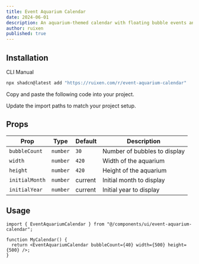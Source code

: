 ```yaml
---
title: Event Aquarium Calendar
date: 2024-06-01
description: An aquarium-themed calendar with floating bubble events and interactive month navigation
author: ruixen
published: true
---
```


<ComponentPreview name="event-aquarium-calendar-demo" />

## Installation

<Tabs defaultValue="cli">

<TabsList>
  <TabsTrigger value="cli">CLI</TabsTrigger>
  <TabsTrigger value="manual">Manual</TabsTrigger>
</TabsList>
<TabsContent value="cli">

```bash
npx shadcn@latest add "https://ruixen.com/r/event-aquarium-calendar"
```

</TabsContent>

<TabsContent value="manual">

<Steps>

<Step>Copy and paste the following code into your project.</Step>

<ComponentSource name="event-aquarium-calendar" />

<Step>Update the import paths to match your project setup.</Step>

</Steps>

</TabsContent>

</Tabs>

## Props

| Prop           | Type     | Default | Description                  |
| -------------- | -------- | ------- | ---------------------------- |
| `bubbleCount`  | `number` | `30`    | Number of bubbles to display |
| `width`        | `number` | `420`   | Width of the aquarium        |
| `height`       | `number` | `420`   | Height of the aquarium       |
| `initialMonth` | `number` | current | Initial month to display     |
| `initialYear`  | `number` | current | Initial year to display      |

## Usage

```tsx
import { EventAquariumCalendar } from "@/components/ui/event-aquarium-calendar";

function MyCalendar() {
  return <EventAquariumCalendar bubbleCount={40} width={500} height={500} />;
}
```
